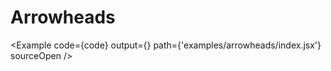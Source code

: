 
# Arrowheads

<Example
  code={code}
  output={<Graph />}
  path={'examples/arrowheads/index.jsx'}
  sourceOpen
/>
